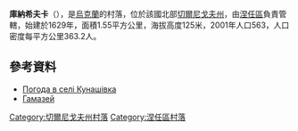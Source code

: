 {{coord|51|2|37|N|32|0|49|E|scale:100000|display=title}}

'''庫納希夫卡'''（{{lang-uk|Кунашівка}}），是[[烏克蘭|烏克蘭]]的村落，位於該國北部[[切爾尼戈夫州|切爾尼戈夫州]]，由[[涅任區|涅任區]]負責管轄，始建於1629年，面積1.55平方公里，海拔高度125米，2001年人口563，人口密度每平方公里363.2人。

==參考資料==
* [http://weather.in.ua/ua/chernigovskaja/12747 Погода в селі Кунашівка] {{Wayback|url=http://weather.in.ua/ua/chernigovskaja/12747 |date=20111220114058 }}
* [http://www.nizhyn.com.ua/index.php?option=com_content&task=view&id=62&Itemid=20 Гамазей]{{Dead link|date=2018年7月 |bot=InternetArchiveBot |fix-attempted=no }}

[[Category:切爾尼戈夫州村落|Category:切爾尼戈夫州村落]]
[[Category:涅任區村落|Category:涅任區村落]]


{{Chernihiv-geo-stub}}